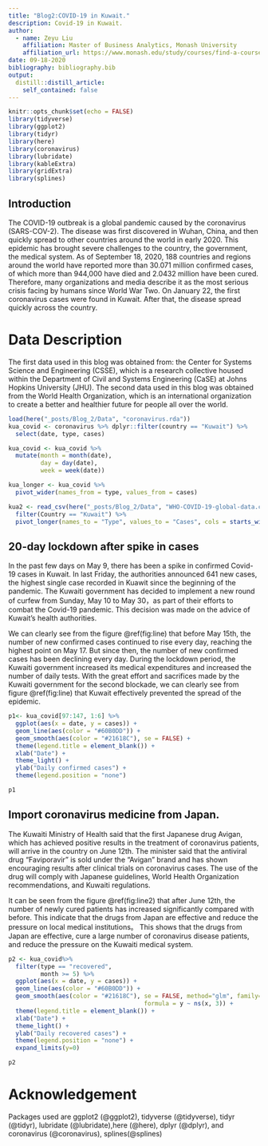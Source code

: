 ```yaml
---
title: "Blog2:COVID-19 in Kuwait."
description: Covid-19 in Kuwait.
author:
  - name: Zeyu Liu 
    affiliation: Master of Business Analytics, Monash University
    affiliation_url: https://www.monash.edu/study/courses/find-a-course/2021/business-analytics-b6022?gclid=Cj0KCQjwy8f6BRC7ARIsAPIXOjji0OMyDmLQ4OA-UFlChWUF-CGyCVV1ehQgmU7cC4mGLApsgLP7WckaAhW7EALw_wcB&gclsrc=aw.ds
date: 09-18-2020
bibliography: bibliography.bib
output:
  distill::distill_article:
    self_contained: false
---
```


```r
knitr::opts_chunk$set(echo = FALSE)
library(tidyverse)
library(ggplot2)
library(tidyr)
library(here)
library(coronavirus)
library(lubridate)
library(kableExtra)
library(gridExtra)
library(splines)
```

## Introduction

The COVID-19 outbreak is a global pandemic caused by the coronavirus (SARS-COV-2). The disease was first discovered in Wuhan, China, and then quickly spread to other countries around the world in early 2020. This epidemic has brought severe challenges to the country, the government, the medical system. As of September 18, 2020, 188 countries and regions around the world have reported more than 30.071 million confirmed cases, of which more than 944,000 have died and 2.0432 million have been cured. Therefore, many organizations and media describe it as the most serious crisis facing by humans since World War Two. On January 22, the first coronavirus cases were found in Kuwait. After that, the disease spread quickly across the country.

# Data Description

The first data used in this blog was obtained from: the Center for Systems Science and Engineering (CSSE), which is a research collective housed within the Department of Civil and Systems Engineering (CaSE) at Johns Hopkins University (JHU). The second data used in this blog was obtained from the World Health Organization, which is an international organization to create a better and healthier future for people all over the world.

```r
load(here("_posts/Blog_2/Data", "coronavirus.rda"))
kua_covid <- coronavirus %>% dplyr::filter(country == "Kuwait") %>%
  select(date, type, cases)

kua_covid <- kua_covid %>%
  mutate(month = month(date),
         day = day(date), 
         week = week(date))

kua_longer <- kua_covid %>%
  pivot_wider(names_from = type, values_from = cases)

kua2 <- read_csv(here("_posts/Blog_2/Data", "WHO-COVID-19-global-data.csv")) %>%
  filter(Country == "Kuwait") %>%
  pivot_longer(names_to = "Type", values_to = "Cases", cols = starts_with("Cumulative"))
```

## 20-day lockdown after spike in cases

In the past few days on May 9, there has been a spike in confirmed Covid-19 cases in Kuwait. In last Friday, the authorities announced 641 new cases, the highest single case recorded in Kuawit since the beginning of the pandemic. The Kuwaiti government has decided to implement a new round of curfew from Sunday, May 10 to May 30，as part of their efforts to combat the Covid-19 pandemic. This decision was made on the advice of Kuwait’s health authorities. 

We can clearly see from the figure \@ref(fig:line) that before May 15th, the number of new confirmed cases continued to rise every day, reaching the highest point on May 17. But since then, the number of new confirmed cases has been declining every day. During the lockdown period, the Kuwaiti government increased its medical expenditures and increased the number of daily tests. With the great effort and sacrifices made by the Kuwaiti government for the second blockade, we can clearly see from figure \@ref(fig:line) that Kuwait effectively prevented the spread of the epidemic. 


```r
p1<- kua_covid[97:147, 1:6] %>%
  ggplot(aes(x = date, y = cases)) +
  geom_line(aes(color = "#60B0DD")) +
  geom_smooth(aes(color = "#21618C"), se = FALSE) +
  theme(legend.title = element_blank()) +
  xlab("Date") +
  theme_light() +
  ylab("Daily confirmed cases") +
  theme(legend.position = "none")

p1
```

## Import coronavirus medicine from Japan.

The Kuwaiti Ministry of Health said that the first Japanese drug Avigan, which has achieved positive results in the treatment of coronavirus patients, will arrive in the country on June 12th.
The minister said that the antiviral drug “Faviporavir” is sold under the “Avigan” brand and has shown encouraging results after clinical trials on coronavirus cases. The use of the drug will comply with Japanese guidelines, World Health Organization recommendations, and Kuwaiti regulations.

It can be seen from the figure \@ref(fig:line2) that after June 12th, the number of newly cured patients has increased significantly compared with before. This indicate that the drugs from Japan are effective and reduce the pressure on local medical institutions。 This shows that the drugs from Japan are effective, cure a large number of coronavirus disease patients, and reduce the pressure on the Kuwaiti medical system.

```r
p2 <- kua_covid%>%
  filter(type == "recovered",
         month >= 5) %>%
  ggplot(aes(x = date, y = cases)) +
  geom_line(aes(color = "#60B0DD")) +
  geom_smooth(aes(color = "#21618C"), se = FALSE, method="glm", family="quasipoisson", 
                                      formula = y ~ ns(x, 3)) +
  theme(legend.title = element_blank()) +
  xlab("Date") +
  theme_light() +
  ylab("Daily recovered cases") +
  theme(legend.position = "none") +
  expand_limits(y=0)

p2
```



# Acknowledgement

Packages used are ggplot2 (@ggplot2), tidyverse (@tidyverse), tidyr (@tidyr), lubridate (@lubridate),here (@here), dplyr (@dplyr), and coronavirus (@coronavirus), splines(@splines)